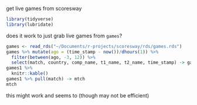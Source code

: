 get live games from scoresway

```r
library(tidyverse)
library(lubridate)
```

does it work to just grab live games from `games`?

```r
games <- read_rds("~/Documents/r-projects/scoresway/rds/games.rds")
games %>% mutate(ago = (time_stamp - now())/dhours(1)) %>% 
  filter(between(ago, -3, 12)) %>% 
  select(match, country, comp_name, t1_name, t2_name, time_stamp) -> games1
games1 %>% 
  knitr::kable()
games1 %>% pull(match) -> mtch
mtch
```

this might work and seems to (though may not be efficient)
